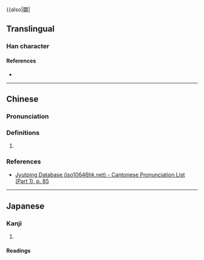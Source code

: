 {{also|圜|
{{character info}}

==Translingual==

===Han character===
{{Han char|rn=31|rad=囗|as=04|sn=7|four=|canj=WMF|ids=⿴囗不}}

====References====
* {{Han ref|kx=0217.110|dkj=04708|dj=0444.140|hdz=10714.080|uh=56E8|ud=22248}}

----

==Chinese==
{{zh-forms}}

===Pronunciation===
{{zh-pron
|m=piān
|c=pin1
|mc=y
|oc=y
|cat=
}}

===Definitions===
{{zh-hanzi}}

# {{rfdef|zh|sort=囗04}}

===References===
* [http://www.iso10646hk.net/jp/document/download.jsp Jyutping Database (iso10646hk.net) - Cantonese Pronunciation List (Part 1), p. 85]

----

==Japanese==

===Kanji===
{{ja-kanji|grade=|rs=囗04}}

# {{rfdef|ja|sort=囗04}}

====Readings====
{{ja-readings
|goon=へん
|kanon=へん
|kun=
}}